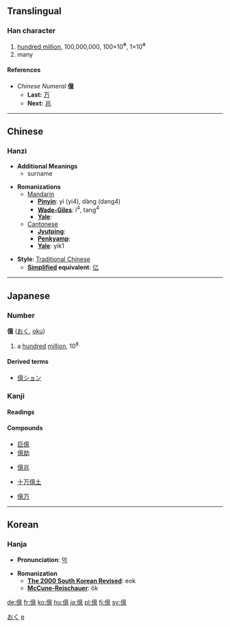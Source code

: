 {{see|亿}}<!-- may be replaced by zh-forms -->

==Translingual==
===Han character===
{{Han char|rad=人|as=01|sn=15|four=2023<sub>6</sub>|canj=人卜廿心 (OYTP)}}
# [[hundred million]], 100,000,000, 100×10<big>⁶</big>, 1×10<big>⁸</big>
# many
====References====
{{Han ref|kx=0118.270|dkj=01178|dj=0252.010|hdz=10227.060|uh=5104|ud=20740|bh=BBF5|bd=48117}}

*''Chinese Numeral'' '''億'''
**'''Last:''' [[万]]
**'''Next:''' [[兆]]
----

==Chinese==
===Hanzi===


*'''Additional Meanings'''
**surname

* '''Romanizations'''
**[[Mandarin]]
***'''[[Pinyin]]''': yì (yi4), dàng (dang4)
***'''[[Wade-Giles]]''': i<sup>4</sup>, tang<sup>4</sup>
***'''[[Yale]]''': 
**[[Cantonese]]
***'''[[Jyutping]]''':
***'''[[Penkyamp]]''': 
***'''[[Yale]]''': yik1

* '''Style''': [[Traditional Chinese]] 
** '''[[Simplified Chinese|Simplified]] equivalent''': [[亿]]
----

== Japanese ==
[[Category:1000 Japanese basic words|おく]]
===Number===
'''億''' ([[おく]], [[oku]])
# a [[hundred]] [[million]], 10<sup>8</sup>
====Derived terms====
*[[億ション]]
 

===Kanji===
{{ja-kanji|grade=4|rs=人01}}
====Readings====
{{ja-readings|on=[[おく]] ([[oku]]), [[よく]] ([[yoku]])|kun=[[おしはかる]] ([[oshihakaru]])}}
====Compounds====
{{top4}}
*[[巨億]]
*[[億劫]]
{{mid4}}
*[[億兆]]
{{mid4}}
*[[十万億土]]
{{mid4}}
*[[億万]]
{{bottom}}
----

==Korean==
===Hanja===

* '''Pronunciation''': [[억]]

* '''Romanization'''
** '''[[The 2000 South Korean Revised Romanization|The 2000 South Korean Revised]]''': eok
** '''[[McCune-Reischauer]]''': ŏk




[[Category:Japanese numbers| e]]

[[de:億]]
[[fr:億]]
[[ko:億]]
[[hu:億]]
[[ja:億]]
[[pl:億]]
[[fi:億]]
[[sv:億]]